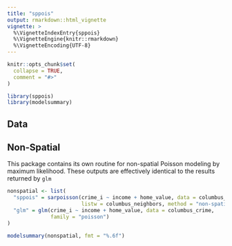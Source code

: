 ```yaml
---
title: "sppois"
output: rmarkdown::html_vignette
vignette: >
  %\VignetteIndexEntry{sppois}
  %\VignetteEngine{knitr::rmarkdown}
  %\VignetteEncoding{UTF-8}
---
```


```r
knitr::opts_chunk$set(
  collapse = TRUE,
  comment = "#>"
)
```



```r
library(sppois)
library(modelsummary)
```


## Data


## Non-Spatial

This package contains its own routine for non-spatial Poisson modeling by
maximum likelihood. These outputs are effectively identical to the 
results returned by `glm`


```r
nonspatial <- list(
  "sppois" = sarpoisson(crime_i ~ income + home_value, data = columbus_crime,
                        listw = columbus_neighbors, method = "non-spatial") ,
  "glm" = glm(crime_i ~ income + home_value, data = columbus_crime, 
              family = "poisson")
)

modelsummary(nonspatial, fmt = "%.6f")
```

